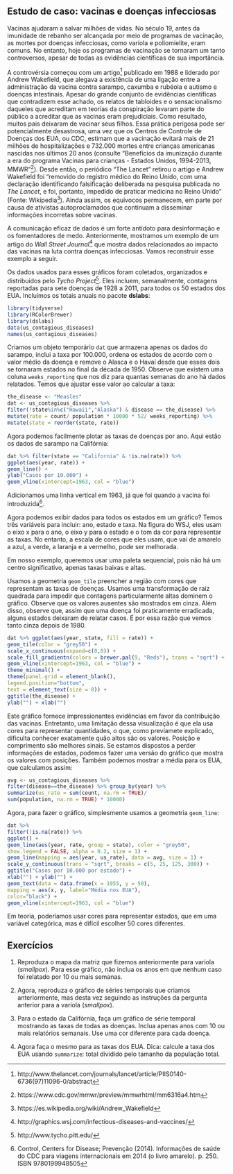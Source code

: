 ## Estudo de caso: vacinas e doenças infecciosas {#vaccines}

Vacinas ajudaram a salvar milhões de vidas. No século 19, antes da imunidade de rebanho ser alcançada por meio de programas de vacinação, as mortes por doenças infecciosas, como varíola e poliomielite, eram comuns. No entanto, hoje os programas de vacinação se tornaram um tanto controversos, apesar de todas as evidências científicas de sua importância.

A controvérsia começou com um artigo^[http://www.thelancet.com/journals/lancet/article/PIIS0140-6736(97)11096-0/abstract] publicado em 1988 e liderado por Andrew Wakefield, que alegava a existência de uma ligação entre a administração da vacina contra sarampo, caxumba e rubéola e autismo e doenças intestinais.
Apesar do grande conjunto de evidências científicas que contradizem esse achado, os relatos de tabloides e o sensacionalismo daqueles que acreditam em teorias da conspiração levaram parte do público a acreditar que as vacinas eram prejudiciais. Como resultado, muitos pais deixaram de vacinar seus filhos. Essa prática perigosa pode ser potencialmente desastrosa, uma vez que os Centros de Controle de Doenças dos EUA, ou CDC, estimam que a vacinação evitará mais de 21 milhões de hospitalizações e 732.000 mortes entre crianças americanas nascidas nos últimos 20 anos (consulte "Benefícios da imunização durante a era do programa Vacinas para crianças - Estados Unidos, 1994-2013, MMWR"^[https://www.cdc.gov/mmwr/preview/mmwrhtml/mm6316a4.htm]).
Desde então, o periódico "The Lancet" retirou o artigo e Andrew Wakefield foi "removido do registro médico do Reino Unido, com uma declaração identificando falsificação deliberada na pesquisa publicada no _The Lancet_, e foi, portanto, impedido de praticar medicina no Reino Unido" (Fonte: Wikipedia^[https://es.wikipedia.org/wiki/Andrew_Wakefield]). Ainda assim, os equívocos permanecem, em parte por causa de ativistas autoproclamados que continuam a disseminar informações incorretas sobre vacinas.

A comunicação eficaz de dados é um forte antídoto para desinformação e os fomentadores de medo. Anteriormente, mostramos um exemplo de um artigo do _Wall Street Journal_^[http://graphics.wsj.com/infectious-diseases-and-vaccines/] que mostra dados relacionados ao impacto das vacinas na luta contra doenças infecciosas. Vamos reconstruir esse exemplo a seguir.

Os dados usados para esses gráficos foram coletados, organizados e distribuídos pelo _Tycho Project_^[http://www.tycho.pitt.edu/]. Eles incluem, semanalmente, contagens reportadas para sete doenças de 1928 a 2011, para todos os 50 estados dos EUA. Incluímos os totais anuais no pacote __dslabs__:

```r
library(tidyverse)
library(RColorBrewer)
library(dslabs)
data(us_contagious_diseases)
names(us_contagious_diseases)
```

Criamos um objeto temporário `dat` que armazena apenas os dados do sarampo, inclui a taxa por 100.000, ordena os estados de acordo com o valor médio da doença e remove o Alasca e o Havaí desde que esses dois se tornaram estados no final da década de 1950. Observe que existem uma coluna `weeks_reporting` que nos diz para quantas semanas do ano há dados relatados. Temos que ajustar esse valor ao calcular a taxa:

```r
the_disease <- "Measles"
dat <- us_contagious_diseases %>%
filter(!state%in%c("Hawaii","Alaska") & disease == the_disease) %>%
mutate(rate = count/ population * 10000 * 52/ weeks_reporting) %>%
mutate(state = reorder(state, rate))
```

Agora podemos facilmente plotar as taxas de doenças por ano. Aqui estão os dados de sarampo na Califórnia:

```r
dat %>% filter(state == "California" & !is.na(rate)) %>%
ggplot(aes(year, rate)) +
geom_line() +
ylab("Casos por 10.000") +
geom_vline(xintercept=1963, col = "blue")
```

Adicionamos uma linha vertical em 1963, já que foi quando a vacina foi introduzida^[Control, Centers for Disease; Prevenção (2014). Informações de saúde do CDC para viagens internacionais em 2014 (o livro amarelo). p. 250. ISBN 9780199948505].

Agora podemos exibir dados para todos os estados em um gráfico? Temos três variáveis para incluir: ano, estado e taxa. Na figura do WSJ, eles usam o eixo x para o ano, o eixo y para o estado e o tom da cor para representar as taxas. No entanto, a escala de cores que eles usam, que vai de amarelo a azul, a verde, a laranja e a vermelho, pode ser melhorada.

Em nosso exemplo, queremos usar uma paleta sequencial, pois não há um centro significativo, apenas taxas baixas e altas.

Usamos a geometria `geom_tile` preencher a região com cores que representam as taxas de doenças. Usamos uma transformação de raiz quadrada para impedir que contagens particularmente altas dominem o gráfico. Observe que os valores ausentes são mostrados em cinza. Além disso, observe que, assim que uma doença foi praticamente erradicada, alguns estados deixaram de relatar casos. É por essa razão que vemos tanto cinza depois de 1980.

```r
dat %>% ggplot(aes(year, state, fill = rate)) +
geom_tile(color = "grey50") +
scale_x_continuous(expand=c(0,0)) +
scale_fill_gradientn(colors = brewer.pal(9, "Reds"), trans = "sqrt") +
geom_vline(xintercept=1963, col = "blue") +
theme_minimal() +
theme(panel.grid = element_blank(),
legend.position="bottom",
text = element_text(size = 8)) +
ggtitle(the_disease) +
ylab("") + xlab("")
```

Este gráfico fornece impressionantes evidências em favor da contribuição das vacinas. Entretanto, uma limitação dessa visualização é que ela usa cores para representar quantidades, o que, como previamete explicado, dificulta conhecer exatamente quão altos são os valores. Posição e comprimento são melhores sinais. Se estamos dispostos a perder informações de estados, podemos fazer uma versão do gráfico que mostra os valores com posições. Também podemos mostrar a média para os EUA, que calculamos assim:


```r
avg <- us_contagious_diseases %>%
filter(disease==the_disease) %>% group_by(year) %>%
summarize(us_rate = sum(count, na.rm = TRUE)/
sum(population, na.rm = TRUE) * 10000)
```

Agora, para fazer o gráfico, simplesmente usamos a geometria `geom_line`:
```r
dat %>%
filter(!is.na(rate)) %>%
ggplot() +
geom_line(aes(year, rate, group = state), color = "grey50",
show.legend = FALSE, alpha = 0.2, size = 1) +
geom_line(mapping = aes(year, us_rate), data = avg, size = 1) +
scale_y_continuous(trans = "sqrt", breaks = c(5, 25, 125, 300)) +
ggtitle("Casos por 10.000 por estado") +
xlab("") + ylab("") +
geom_text(data = data.frame(x = 1955, y = 50),
mapping = aes(x, y, label="Média nos EUA"),
color="black") +
geom_vline(xintercept=1963, col = "blue")
```

Em teoria, poderíamos usar cores para representar estados, que em uma variável categórica, mas é difícil escolher 50 cores diferentes.

## Exercícios


1. Reproduza o mapa da matriz que fizemos anteriormente para varíola (_smallpox_). Para esse gráfico, não inclua os anos em que nenhum caso foi relatado por 10 ou mais semanas.

2. Agora, reproduza o gráfico de séries temporais que criamos anteriormente, mas desta vez seguindo as instruções da pergunta anterior para a varíola (_smallpox_).

3. Para o estado da Califórnia, faça um gráfico de série temporal mostrando as taxas de todas as doenças. Inclua apenas anos com 10 ou mais relatórios semanais. Use uma cor diferente para cada doença.

4. Agora faça o mesmo para as taxas dos EUA. Dica: calcule a taxa dos EUA usando `summarize`: total dividido pelo tamanho da população total.

